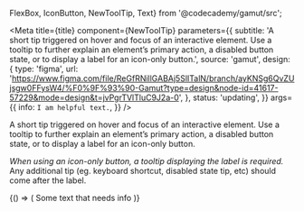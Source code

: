   FlexBox,
  IconButton,
  NewToolTip,
  Text} from '@codecademy/gamut/src';



<Meta
  title={title}
  component={NewToolTip}
  parameters={{
    subtitle:
      'A short tip triggered on hover and focus of an interactive element. Use a tooltip to further explain an element’s primary action, a disabled button state, or to display a label for an icon-only button.',
    source: 'gamut',
    design: {
      type: 'figma',
      url:
        'https://www.figma.com/file/ReGfRNillGABAj5SlITalN/branch/ayKNSg6QvZUjsgw0FFysW4/%F0%9F%93%90-Gamut?type=design&node-id=41617-57229&mode=design&t=jvPgrTVlTluC9J2a-0',
    },
    status: 'updating',
  }}
  args={{
    info: `I am helpful text.`,
  }}
/>


A short tip triggered on hover and focus of an interactive element. Use a tooltip to further explain an element’s primary action, a disabled button state, or to display a label for an icon-only button.

*When using an icon-only button, a tooltip displaying the label is required.* Any additional tip (eg. keyboard shortcut, disabled state tip, etc) should come after the label.

<Canvas>
  <Story name="NewToolTip">
    {() => (
      <FlexBox center py={64} m={24}>
    <Text mr={4}>Some text that needs info</Text><NewToolTip id='new-id' info="Tooltip" placement='floating'><IconButton aria-describedby="new-id" icon={SparkleIcon}/></NewToolTip>
      </FlexBox>
    )}
  </Story>
</Canvas>

<PropsTable story="NewToolTip" />

